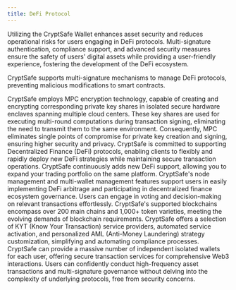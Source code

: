 ```yaml
---
title: DeFi Protocol
---
```


Utilizing the CryptSafe Wallet enhances asset security and reduces operational risks for users engaging in DeFi protocols. Multi-signature authentication, compliance support, and advanced security measures ensure the safety of users' digital assets while providing a user-friendly experience, fostering the development of the DeFi ecosystem. 

CryptSafe supports multi-signature mechanisms to manage DeFi protocols, preventing malicious modifications to smart contracts.

<Accordion title="MPC Technology Eliminating Single Points of Failure">
CryptSafe employs MPC encryption technology, capable of creating and encrypting corresponding private key shares in isolated secure hardware enclaves spanning multiple cloud centers. These key shares are used for executing multi-round computations during transaction signing, eliminating the need to transmit them to the same environment. Consequently, MPC eliminates single points of compromise for private key creation and signing, ensuring higher security and privacy.
</Accordion>
<Accordion title="Diverse DeFi Protocols">
CryptSafe is committed to supporting Decentralized Finance (DeFi) protocols, enabling clients to flexibly and rapidly deploy new DeFi strategies while maintaining secure transaction operations. CryptSafe continuously adds new DeFi support, allowing you to expand your trading portfolio on the same platform.
</Accordion>
<Accordion title="Efficient DeFi Governance">
CryptSafe's node management and multi-wallet management features support users in easily implementing DeFi arbitrage and participating in decentralized finance ecosystem governance. Users can engage in voting and decision-making on relevant transactions effortlessly.
</Accordion>
<Accordion title="Multi-Blockchain Support">
CryptSafe's supported blockchains encompass over 200 main chains and 1,000+ token varieties, meeting the evolving demands of blockchain requirements.
</Accordion>
<Accordion title="KYT and AML Integration">
CryptSafe offers a selection of KYT (Know Your Transaction) service providers, automated service activation, and personalized AML (Anti-Money Laundering) strategy customization, simplifying and automating compliance processes.
</Accordion>
<Accordion title="Millions of User Scale">
CryptSafe can provide a massive number of independent isolated wallets for each user, offering secure transaction services for comprehensive Web3 interactions. Users can confidently conduct high-frequency asset transactions and multi-signature governance without delving into the complexity of underlying protocols, free from security concerns.
</Accordion>